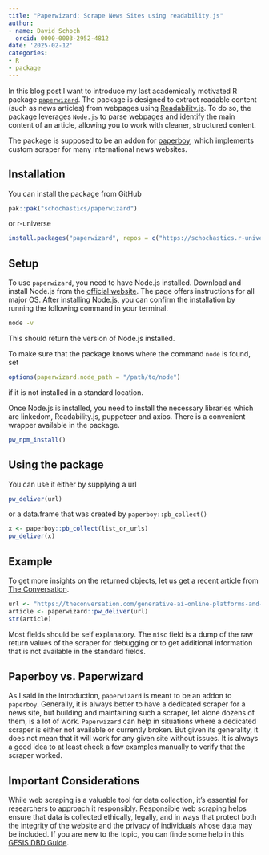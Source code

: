 ```yaml
---
title: "Paperwizard: Scrape News Sites using readability.js"
author:
- name: David Schoch
  orcid: 0000-0003-2952-4812
date: '2025-02-12'
categories:
- R
- package
---
```


In this blog post I want to introduce my last academically motivated R package [`paperwizard`](https://github.com/schochastics/paperwizard).
The package is designed to extract readable content (such as news
articles) from webpages using [Readability.js](https://github.com/mozilla/readability). 
To do so, the package leverages `Node.js` to parse webpages and identify the main content of an article, allowing
you to work with cleaner, structured content.

The package is supposed to be an addon for [paperboy](https://github.com/jbgruber/paperboy), which implements
custom scraper for many international news websites.

## Installation

You can install the package from GitHub

``` r
pak::pak("schochastics/paperwizard")
```

or r-universe

```r
install.packages("paperwizard", repos = c("https://schochastics.r-universe.dev", "https://cloud.r-project.org"))
```

## Setup

To use `paperwizard`, you need to have Node.js installed. Download and install Node.js from the [official
website](https://nodejs.org/en/download/package-manager). The page offers
instructions for all major OS. After installing Node.js, you can confirm the
installation by running the following command in your terminal.
```bash
node -v
```
This should return the version of Node.js installed.

To make sure that the package knows where the command `node` is found, set 
```r
options(paperwizard.node_path = "/path/to/node")
```
if it is not installed in a standard location.

Once Node.js is installed, you need to install the necessary libraries which are
linkedom, Readability.js, puppeteer and axios. There is a convenient wrapper available in the package.

```r
pw_npm_install()
```

## Using the package

You can use it either by supplying a url

```r
pw_deliver(url)
```

or a data.frame that was created by `paperboy::pb_collect()`
```r
x <- paperboy::pb_collect(list_or_urls)
pw_deliver(x)
```

## Example

To get more insights on the returned objects, let us get a recent article from [The Conversation](https://theconversation.com/).

```r
url <- "https://theconversation.com/generative-ai-online-platforms-and-compensation-for-content-the-need-for-a-new-framework-242847"
article <- paperwizard::pw_deliver(url)
str(article)
```

Most fields should be self explanatory. The `misc` field is a dump of the raw return values of the scraper for debugging or to get additional information that is not available in the standard fields.

## Paperboy vs. Paperwizard

As I said in the introduction, `paperwizard` is meant to be an addon to `paperboy`.
Generally, it is always better to have a dedicated scraper for a news site, but building and
maintaining such a scraper, let alone dozens of them, is a lot of work. `Paperwizard` can help in situations where a
dedicated scraper is either not available or currently broken. But given its generality, it does not mean that it will work for any
given site without issues. It is always a good idea to at least check a few examples manually to verify that the scraper worked.

## Important Considerations

While web scraping is a valuable tool for data collection, it’s essential for researchers to approach it responsibly. 
Responsible web scraping helps ensure that data is collected ethically, legally, and in ways that protect both the integrity of the website and the privacy of individuals whose data may be included. If you are new to the topic, you can finde some help in this [GESIS DBD Guide](https://www.gesis.org/fileadmin/admin/Dateikatalog/pdf/guides/10_soldner_how_to_static_web_scraping.pdf). 
